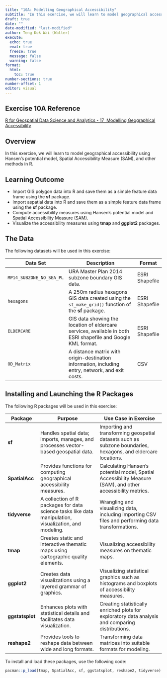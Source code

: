```yaml
---
title: "10A: Modelling Geographical Accessibility"
subtitle: "In this exercise, we will learn to model geographical accessibility using Hansen's potential model, Spatial Accessibility Measure (SAM), and other methods in R."
draft: true
date: ""
date-modified: "last-modified"
author: Teng Kok Wai (Walter)
execute:
  echo: true
  eval: true
  freeze: true
  message: false
  warning: false
format:
  html:
    toc: true
number-sections: true
number-offset: 1
editor: visual
---
```


## Exercise 10A Reference

[R for Geospatial Data Science and Analytics - 17  Modelling Geographical Accessibility](https://r4gdsa.netlify.app/chap17.html)

## Overview

In this exercise, we will learn to model geographical accessibility using Hansen's potential model, Spatial Accessibility Measure (SAM), and other methods in R.

## Learning Outcome

- Import GIS polygon data into R and save them as a simple feature data frame using the **sf** package.
- Import aspatial data into R and save them as a simple feature data frame using the **sf** package.
- Compute accessibility measures using Hansen's potential model and Spatial Accessibility Measure (SAM).
- Visualize the accessibility measures using **tmap** and **ggplot2** packages.

## The Data

The following datasets will be used in this exercise:

| **Data Set**              | **Description**                                                                                                      | **Format**              |
|---------------------------|----------------------------------------------------------------------------------------------------------------------|-------------------------|
| `MP14_SUBZONE_NO_SEA_PL`  | URA Master Plan 2014 subzone boundary GIS data.                                                                      | ESRI Shapefile          |
| `hexagons`                | A 250m radius hexagons GIS data created using the `st_make_grid()` function of the **sf** package.                    | ESRI Shapefile          |
| `ELDERCARE`               | GIS data showing the location of eldercare services, available in both ESRI shapefile and Google KML format.           | ESRI Shapefile          |
| `OD_Matrix`               | A distance matrix with origin-destination information, including entry, network, and exit costs.                      | CSV                     |

## Installing and Launching the R Packages

The following R packages will be used in this exercise:

| **Package**       | **Purpose**                                                                                              | **Use Case in Exercise**                                                                                       |
|-------------------|----------------------------------------------------------------------------------------------------------|-----------------------------------------------------------------------------------------------------------------|
| **sf**            | Handles spatial data; imports, manages, and processes vector-based geospatial data.                                                           | Importing and transforming geospatial datasets such as subzone boundaries, hexagons, and eldercare locations.   |
| **SpatialAcc**    | Provides functions for computing geographical accessibility measures.                                                                          | Calculating Hansen's potential model, Spatial Accessibility Measure (SAM), and other accessibility metrics.     |
| **tidyverse**     | A collection of R packages for data science tasks like data manipulation, visualization, and modeling.                                         | Wrangling and visualizing data, including importing CSV files and performing data transformations.              |
| **tmap**          | Creates static and interactive thematic maps using cartographic quality elements.                                                              | Visualizing accessibility measures on thematic maps.                                                           |
| **ggplot2**       | Creates data visualizations using a layered grammar of graphics.                                                                               | Visualizing statistical graphics such as histograms and boxplots of accessibility measures.                    |
| **ggstatsplot**   | Enhances plots with statistical details and facilitates data visualization.                                                                    | Creating statistically enriched plots for exploratory data analysis and comparing distributions.                |
| **reshape2**      | Provides tools to reshape data between wide and long formats.                                                                                 | Transforming data matrices into suitable formats for modeling.                                                  |

To install and load these packages, use the following code:

```r
pacman::p_load(tmap, SpatialAcc, sf, ggstatsplot, reshape2, tidyverse)
```
